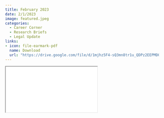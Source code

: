 ```yaml
---
title: February 2023
date: 2/1/2023
image: featured.jpeg
categories:
  - Career Corner
  - Research Briefs
  - Legal Update
links:
- icon: file-earmark-pdf
  name: Download
  url: "https://drive.google.com/file/d/1mjhz5F4-sQ3mn8tr1u_QDPz2EEPMDOnH/view?usp=drive_link"
---
```



```{=html}
<iframe class="news ar4x3" src="feb2023.Rhtml" title="February Newsletter"></iframe>
```

